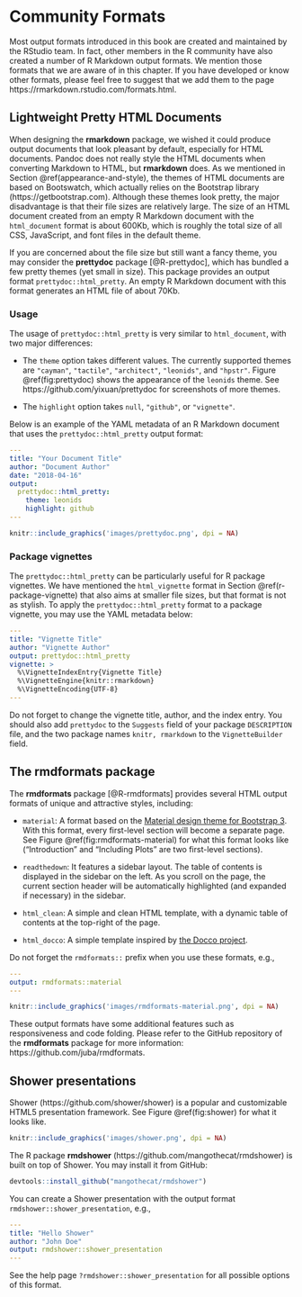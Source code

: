 # Community Formats {#community}

Most output formats introduced in this book are created and maintained by the RStudio team. In fact, other members in the R community have also created a number of R Markdown output formats. We mention those formats that we are aware of in this chapter. If you have developed or know other formats, please feel free to suggest that we add them to the page https://rmarkdown.rstudio.com/formats.html.

## Lightweight Pretty HTML Documents {#prettydoc}

When designing the **rmarkdown** package, we wished it could produce output documents that look pleasant by default, especially for HTML documents. Pandoc does not really style the HTML documents when converting Markdown to HTML, but **rmarkdown** does. As we mentioned in Section \@ref(appearance-and-style), the themes of HTML documents are based on Bootswatch, which actually relies on the Bootstrap library (https://getbootstrap.com). Although these themes look pretty, the major disadvantage is that their file sizes are relatively large. The size of an HTML document created from an empty R Markdown document with the `html_document` format is about 600Kb, which is roughly the total size of all CSS, JavaScript, and font files in the default theme.

If you are concerned about the file size but still want a fancy theme, you may consider the **prettydoc** package [@R-prettydoc], which has bundled a few pretty themes (yet small in size). This package provides an output format `prettydoc::html_pretty`. An empty R Markdown document with this format generates an HTML file of about 70Kb.

### Usage {#prettydoc-usage}

The usage of `prettydoc::html_pretty` is very similar to `html_document`, with two major differences:

- The `theme` option takes different values. The currently supported themes are `"cayman"`, `"tactile"`, `"architect"`, `"leonids"`, and `"hpstr"`. Figure \@ref(fig:prettydoc) shows the appearance of the `leonids` theme. See https://github.com/yixuan/prettydoc for screenshots of more themes.

- The `highlight` option takes `null`, `"github"`, or `"vignette"`.

Below is an example of the YAML metadata of an R Markdown document that uses the `prettydoc::html_pretty` output format:

```yaml
---
title: "Your Document Title"
author: "Document Author"
date: "2018-04-16"
output:
  prettydoc::html_pretty:
    theme: leonids
    highlight: github
---
```

```r
knitr::include_graphics('images/prettydoc.png', dpi = NA)
```

### Package vignettes {#prettydoc-vignettes}

The `prettydoc::html_pretty` can be particularly useful for R package vignettes. We have mentioned the `html_vignette` format in Section \@ref(r-package-vignette) that also aims at smaller file sizes, but that format is not as stylish. To apply the `prettydoc::html_pretty` format to a package vignette, you may use the YAML metadata below:

```yaml
---
title: "Vignette Title"
author: "Vignette Author"
output: prettydoc::html_pretty
vignette: >
  %\VignetteIndexEntry{Vignette Title}
  %\VignetteEngine{knitr::rmarkdown}
  %\VignetteEncoding{UTF-8}
---
```

Do not forget to change the vignette title, author, and the index entry. You should also add `prettydoc` to the `Suggests` field of your package `DESCRIPTION` file, and the two package names `knitr, rmarkdown` to the `VignetteBuilder` field.

## The rmdformats package {#rmdformats}

The **rmdformats** package [@R-rmdformats] provides several HTML output formats of unique and attractive styles, including:

- `material`: A format based on the [Material design theme for Bootstrap 3](https://github.com/FezVrasta/bootstrap-material-design). With this format, every first-level section will become a separate page. See Figure \@ref(fig:rmdformats-material) for what this format looks like ("Introduction" and "Including Plots" are two first-level sections).

- `readthedown`: It features a sidebar layout. The table of contents is displayed in the sidebar on the left. As you scroll on the page, the current section header will be automatically highlighted (and expanded if necessary) in the sidebar.

- `html_clean`: A simple and clean HTML template, with a dynamic table of contents at the top-right of the page.

- `html_docco`: A simple template inspired by [the Docco project](https://github.com/jashkenas/docco).

Do not forget the `rmdformats::` prefix when you use these formats, e.g.,

```yaml
---
output: rmdformats::material
---
```

```r
knitr::include_graphics('images/rmdformats-material.png', dpi = NA)
```

These output formats have some additional features such as responsiveness and code folding. Please refer to the GitHub repository of the **rmdformats** package for more information: https://github.com/juba/rmdformats.

## Shower presentations

Shower (https://github.com/shower/shower) is a popular and customizable HTML5 presentation framework. See Figure \@ref(fig:shower) for what it looks like.

```r
knitr::include_graphics('images/shower.png', dpi = NA)
```

The R package **rmdshower** (https://github.com/mangothecat/rmdshower) is built on top of Shower. You may install it from GitHub:

```r
devtools::install_github("mangothecat/rmdshower")
```

You can create a Shower presentation with the output format `rmdshower::shower_presentation`, e.g.,

```yaml
---
title: "Hello Shower"
author: "John Doe"
output: rmdshower::shower_presentation
---
```

See the help page `?rmdshower::shower_presentation` for all possible options of this format.
